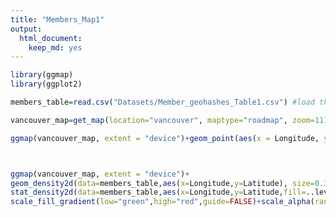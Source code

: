 ```yaml
---
title: "Members_Map1"
output: 
  html_document: 
    keep_md: yes
---
```


```r
library(ggmap)
library(ggplot2)

members_table=read.csv("Datasets/Member_geohashes_Table1.csv") #load the launch dates data table

vancouver_map=get_map(location="vancouver", maptype="roadmap", zoom=11) #create the map

ggmap(vancouver_map, extent = "device")+geom_point(aes(x = Longitude, y = Latitude), colour = "red", alpha = 0.1, size = 2, data = members_table)



ggmap(vancouver_map, extent = "device")+
geom_density2d(data=members_table,aes(x=Longitude,y=Latitude), size=0.3)+
stat_density2d(data=members_table,aes(x=Longitude,y=Latitude,fill=..level..,alpha=..level..),size=0.01,bins=24,geom="polygon")+
scale_fill_gradient(low="green",high="red",guide=FALSE)+scale_alpha(range=c(0,0.3),guide=FALSE)
```

